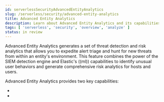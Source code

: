 ```yaml
---
id: serverlessSecurityAdvancedEntityAnalytics
slug: /serverless/security/advanced-entity-analytics
title: Advanced Entity Analytics
description: Learn about Advanced Entity Analytics and its capabilities.
tags: [ 'serverless', 'security', 'overview', 'analyze' ]
status: in review
---
```


<DocBadge template="technical preview" />

Advanced Entity Analytics generates a set of threat detection and risk analytics that allows you to expedite alert triage and hunt for new threats from within an entity's environment. This feature combines the power of the SIEM detection engine and Elastic's ((ml)) capabilities to identify unusual user behaviors and generate comprehensive risk analytics for hosts and users.

Advanced Entity Analytics provides two key capabilities:

* <DocLink id="serverlessSecurityEntityRiskScoring" />
* <DocLink id="serverlessSecurityAdvancedBehavioralDetections" />
